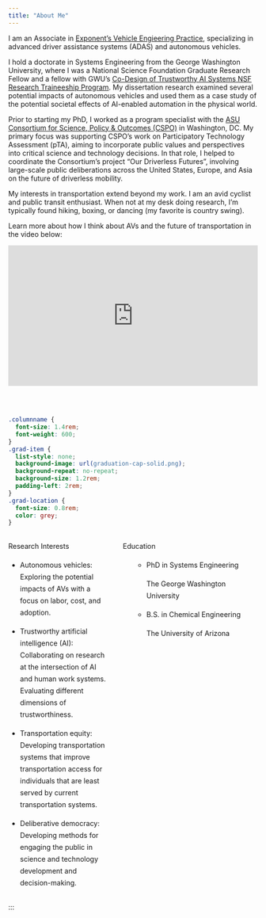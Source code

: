 ```yaml
---
title: "About Me"
---
```


I am an Associate in [Exponent's Vehicle Engieering Practice](https://www.exponent.com/expertise/vehicle-engineering), specializing in advanced driver assistance systems (ADAS) and autonomous vehicles.

I hold a doctorate in Systems Engineering from the George Washington University, where I was a National Science Foundation Graduate Research Fellow and a fellow with GWU's [Co-Design of Trustworthy AI Systems NSF Research Traineeship Program](https://dtais.seas.gwu.edu/). My dissertation research examined several potential impacts of autonomous vehicles and used them as a case study of the potential societal effects of AI-enabled automation in the physical world.

Prior to starting my PhD, I worked as a program specialist with the [ASU Consortium for Science, Policy & Outcomes (CSPO)](https://cspo.org/) in Washington, DC. My primary focus was supporting CSPO's work on Participatory Technology Assessment (pTA), aiming to incorporate public values and perspectives into critical science and technology decisions. In that role, I helped to coordinate the Consortium’s project “Our Driverless Futures”, involving large-scale public deliberations across the United States, Europe, and Asia on the future of driverless mobility.

My interests in transportation extend beyond my work. I am an avid cyclist and public transit enthusiast. When not at my desk doing research, I'm typically found hiking, boxing, or dancing (my favorite is country swing).

Learn more about how I think about AVs and the future of transportation in the video below:

::: {style="padding:56.25% 0 0 0;position:relative;"}
<iframe src="https://player.vimeo.com/video/727232863?h=ca6c6e8403&amp;badge=0&amp;autopause=0&amp;player_id=0&amp;app_id=58479" frameborder="0" allow="autoplay; fullscreen; picture-in-picture" allowfullscreen style="position:absolute;top:0;left:0;width:100%;height:100%;" title="PIT in Action.mp4">

</iframe>
:::

```{=html}
<script src="https://player.vimeo.com/api/player.js"></script>
```
<br><br>

```css
.columnname {
  font-size: 1.4rem; 
  font-weight: 600;
}
.grad-item {
  list-style: none; 
  background-image: url(graduation-cap-solid.png); 
  background-repeat: no-repeat;  
  background-size: 1.2rem; 
  padding-left: 2rem;
}
.grad-location {
  font-size: 0.8rem;
  color: grey;
}
```

::: {style="display: grid; grid-template-columns: 40% 50%; grid-column-gap: 30px; line-height: 1.5rem;"}
<div>

[Research Interests]{.columnname}

-   Autonomous vehicles: Exploring the potential impacts of AVs with a focus on labor, cost, and adoption.

-   Trustworthy artificial intelligence (AI): Collaborating on research at the intersection of AI and human work systems. Evaluating different dimensions of trustworthiness.

-   Transportation equity: Developing transportation systems that improve transportation access for individuals that are least served by current transportation systems.

-   Deliberative democracy: Developing methods for engaging the public in science and technology development and decision-making.

</div>

<div>

[Education]{.columnname}

<ul>

-   PhD in Systems Engineering <br>

    <p class="grad-location">

    The George Washington University

    </p>

    </li>

-   B.S. in Chemical Engineering <br>

    <p class="grad-location">

    The University of Arizona

    </p>

    </li>

</ul>

</div>
:::

:::
